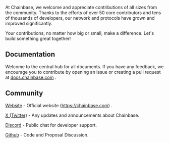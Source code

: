 At Chainbase, we welcome and appreciate contributions of all sizes from the community. Thanks to the efforts of over 50 core contributors and tens of thousands of developers, our network and protocols have grown and improved significantly.

Your contributions, no matter how big or small, make a difference. Let's build something great together!

## Documentation
Welcome to the central hub for all documents. If you have any feedback, we encourage you to contribute by opening an issue or creating a pull request at [docs.chainbase.com](https://docs.chainbase.com) .


## Community
[Website](https://chainbase.com) - Official website (https://chainbase.com) .

[X (Twitter)](https://x.com/ChainbaseHQ) - Any updates and announcements about Chainbase.

[Discord](https://discord.gg/chainbase) - Public chat for developer support.

[Github](https://github.com/chainbase-labs) - Code and Proposal Discussion.